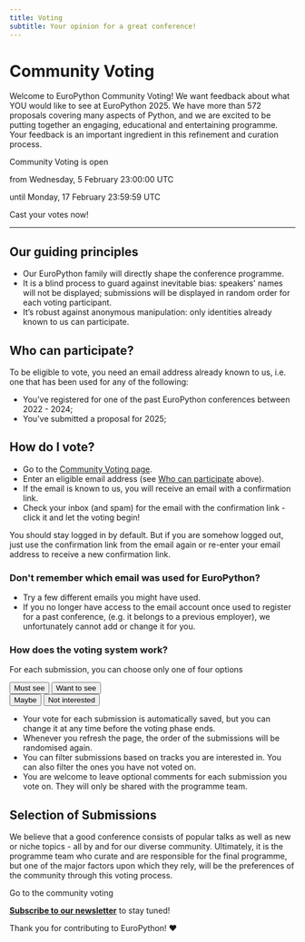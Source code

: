 ```yaml
---
title: Voting
subtitle: Your opinion for a great conference!
---
```


# Community Voting

Welcome to EuroPython Community Voting! We want feedback about what YOU would
like to see at EuroPython 2025. We have more than 572 proposals covering many
aspects of Python, and we are excited to be putting together an engaging,
educational and entertaining programme.  Your feedback is an important
ingredient in this refinement and curation process.


<div style={{textAlign: "center"}}>

Community Voting is open

from Wednesday, 5 February 23:00:00 UTC

until Monday, 17 February 23:59:59 UTC

<ButtonLink url="https://voting.europython.eu">Cast your votes now!</ButtonLink>
</div>


---

## Our guiding principles

- Our EuroPython family will directly shape the conference programme.
- It is a blind process to guard against inevitable bias: speakers' names will
  not be displayed; submissions will be displayed in random order for each
  voting participant.
- It’s robust against anonymous manipulation: only identities already known to
  us can participate.

## Who can participate?

To be eligible to vote, you need an email address already  known to us, i.e.
one that has been used for any of the following:
 - You've registered for one of the past EuroPython conferences between 2022 - 2024;
 - You've submitted a proposal for 2025;

## How do I vote?

- Go to the [Community Voting page](https://voting.europython.eu).
- Enter an eligible email address (see [Who can
  participate](/programme/voting/#who-can-participate) above).
- If the email is known to us, you will receive an email with a confirmation
  link.
- Check your inbox (and spam) for the email with the confirmation link - click
  it and let the voting begin!

You should stay logged in by default. But if you are somehow logged out, just
use the confirmation link from the email again or re-enter your email address
to receive a new confirmation link.

### Don't remember which email was used for EuroPython?

- Try a few different emails you might have used.
- If you no longer have access to the email account once used to register for
  a past  conference, (e.g. it belongs to a previous employer), we
  unfortunately cannot add or change it for you.

### How does the voting system work?

For each submission, you can choose only one of four options

<div style={{textAlign: "center", marginBottom: 8}}>
<Button>Must see</Button>
<Button>Want to see</Button>
</div>
<div style={{textAlign: "center", marginBottom: 8}}>
<Button>Maybe</Button>
<Button>Not interested</Button>
</div>

- Your vote for each submission is automatically saved, but you can change it
  at any time before the voting phase ends.
- Whenever you refresh the page, the order of the submissions will be
  randomised again.
- You can filter submissions based on tracks you are interested in. You can
  also filter the ones you have not voted on.
- You are welcome to leave optional comments for each submission you vote on.
  They will only be shared with the programme team.

## Selection of Submissions

We believe that a good conference consists of popular talks as well as new or
niche topics - all by and for our diverse community. Ultimately, it is the
programme team who curate and are responsible for the final programme, but one
of the major factors upon which they rely, will be the preferences of the
community through this voting process.

<div style={{textAlign: "center", marginBottom: 10}}>
<ButtonLink url="https://voting.europython.eu">Go to the community voting</ButtonLink>
</div>


**[Subscribe to our newsletter](https://blog.europython.eu/#/portal/signup)**
to stay tuned!

Thank you for contributing to EuroPython! ❤️
